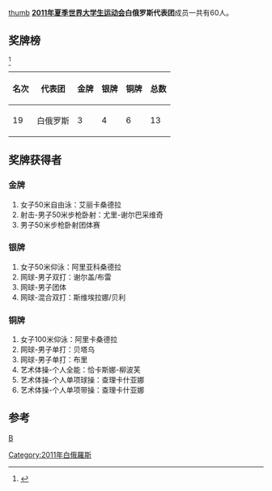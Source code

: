 [[文件:Flag_of_Belarus.svg|thumb]]
'''[[2011年夏季世界大学生运动会|2011年夏季世界大学生运动会]]白俄罗斯代表团'''成员一共有60人。

==奖牌榜==
<ref>{{Cite web |url=http://match.sz2011.org/Medal/CHI.htm |title=奖牌榜 |accessdate=2011-08-25 |archive-date=2012-07-14 |archive-url=https://archive.is/20120714212414/http://match.sz2011.org/Medal/CHI.htm |dead-url=no }}</ref>
{| class="wikitable"
|-
! 名次 !! 代表团 !! 金牌 !! 银牌 !! 铜牌 !! 总数
|-
| 19 || 白俄罗斯  || 3  || 4  || 6  || 13
|}
==奖牌获得者==
===金牌===
#女子50米自由泳：艾丽卡桑德拉
#射击-男子50米步枪卧射：尤里-谢尔巴采维奇
#男子50米步枪卧射团体赛
===银牌===
#女子50米仰泳：阿里亚科桑德拉
#网球-男子双打：谢尔盖/布雷
#网球-男子团体
#网球-混合双打：斯维埃拉娜/贝利
===铜牌===
#女子100米仰泳：阿里卡桑德拉
#网球-男子单打：贝塔乌
#网球-男子单打：布里
#艺术体操-个人全能：恰卡斯娜-柳波芙
#艺术体操-个人单项球操：查理卡什亚娜
#艺术体操-个人单项带操：查理卡什亚娜
==参考==
<references/>
{{2011年夏季世界大学生运动会代表团}}
[[分类:2011年夏季世界大学生运动会代表团|B]]
[[Category:2011年白俄羅斯|Category:2011年白俄羅斯]]